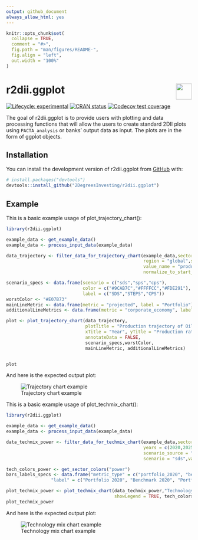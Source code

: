 ```yaml
---
output: github_document
always_allow_html: yes
---
```


<!-- README.md is generated from README.Rmd. Please edit that file -->

```r
knitr::opts_chunk$set(
  collapse = TRUE,
  comment = "#>",
  fig.path = "man/figures/README-",
  fig.align = "left",
  out.width = "100%"
)
```

# r2dii.ggplot <a href='https://github.com/2DegreesInvesting/r2dii.ggplot'><img src='https://imgur.com/A5ASZPE.png' align='right' height='43' /></a>

<!-- badges: start -->
[![Lifecycle:
experimental](https://img.shields.io/badge/lifecycle-experimental-orange.svg)](https://www.tidyverse.org/lifecycle/#experimental)
[![CRAN
status](https://www.r-pkg.org/badges/version/r2dii.ggplot)](https://CRAN.R-project.org/package=r2dii.ggplot)
[![Codecov test
coverage](https://codecov.io/gh/2DegreesInvesting/r2dii.ggplot/branch/master/graph/badge.svg)](https://codecov.io/gh/2DegreesInvesting/r2dii.ggplot?branch=master)
<!-- badges: end -->

The goal of r2dii.ggplot is to provide users with plotting and data processing functions that will allow the users to create standard 2DII plots using `PACTA_analysis` or banks' output data as input. The plots are in the form of ggplot objects. 

## Installation

You can install the development version of r2dii.ggplot from
[GitHub](https://github.com/2DegreesInvesting/r2dii.ggplot) with:

``` r
# install.packages("devtools")
devtools::install_github("2DegreesInvesting/r2dii.ggplot")
```

## Example

This is a basic example usage of plot\_trajectory\_chart():

``` r
library(r2dii.ggplot)

example_data <- get_example_data()
example_data <- process_input_data(example_data)

data_trajectory <- filter_data_for_trajectory_chart(example_data,sector = "power", technology = "oilcap",
                                                    region = "global",scenario_source = "demo_2020",
                                                    value_name = "production", end_year = 2025,
                                                    normalize_to_start_year = TRUE)

scenario_specs <- data.frame(scenario = c("sds","sps","cps"),
                             color = c("#9CAB7C","#FFFFCC","#FDE291"),
                             label = c("SDS","STEPS","CPS"))
worstColor <- "#E07B73"
mainLineMetric <- data.frame(metric = "projected", label = "Portfolio")
additionalLineMetrics <- data.frame(metric = "corporate_economy", label = "Corporate Economy")

plot <- plot_trajectory_chart(data_trajectory,
                              plotTitle = "Production trajectory of Oil Capacity technology \n in the Power sector",
                              xTitle = "Year", yTitle = "Production rate (normalized to 2020)",
                              annotateData = FALSE,
                              scenario_specs,worstColor,
                              mainLineMetric, additionalLineMetrics)


plot
```
And here is the expected output plot:

![Trajectory chart example](man/figures/README-/trajectory_example.png)


This is a basic example usage of plot\_techmix\_chart():

``` r
library(r2dii.ggplot)

example_data <- get_example_data()
example_data <- process_input_data(example_data)

data_techmix_power <- filter_data_for_techmix_chart(example_data,sector = "power",
                                                    years = c(2020,2025),region = "global",
                                                    scenario_source = "demo_2020",
                                                    scenario = "sds",value_name = "technology_share")

tech_colors_power <- get_sector_colors("power")
bars_labels_specs <- data.frame("metric_type" = c("portfolio_2020", "benchmark_2020","portfolio_2025","benchmark_2025","scenario_2025"),
                 "label" = c("Portfolio 2020", "Benchmark 2020", "Portfolio 2025", "Benchmark 2025", "Target SDS 2025"))

plot_techmix_power <- plot_techmix_chart(data_techmix_power,"Technology mix for the Power sector",
                                         showLegend = TRUE, tech_colors_power, bars_labels_specs)
plot_techmix_power
```
And here is the expected output plot:

![Technology mix chart example](man/figures/README-/example_techmix.png)
